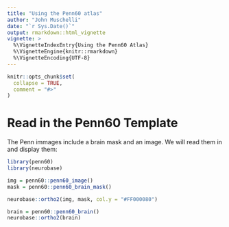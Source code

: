 ```yaml
---
title: "Using the Penn60 atlas"
author: "John Muschelli"
date: "`r Sys.Date()`"
output: rmarkdown::html_vignette
vignette: >
  %\VignetteIndexEntry{Using the Penn60 Atlas}
  %\VignetteEngine{knitr::rmarkdown}
  %\VignetteEncoding{UTF-8}
---
```


```r
knitr::opts_chunk$set(
  collapse = TRUE,
  comment = "#>"
)
```

# Read in the Penn60 Template

The Penn immages include a brain mask and an image.  We will read them in and display them:
```r
library(penn60)
library(neurobase)

img = penn60::penn60_image()
mask = penn60::penn60_brain_mask()
```

```r
neurobase::ortho2(img, mask, col.y = "#FF000080")
```


```r
brain = penn60::penn60_brain()
neurobase::ortho2(brain)
```





